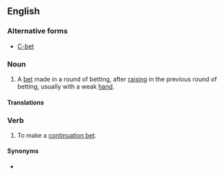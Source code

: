 ==English==

===Alternative forms===
* [[C-bet]] {{qualifier|slang}}

===Noun===
{{en-noun|head=[[continuation]] [[bet]]}}

# {{context|poker|lang=en}} A [[bet]] made in a round of betting, after [[raise#Verb|raising]] in the previous round of betting, usually with a weak [[hand#Noun|hand]].

====Translations====
{{trans-top}}
{{trans-mid}}
{{trans-bottom}}

===Verb===
{{en-verb|head=[[continuation]] [[bet]]|continuation bets|continuation betting|continuation bet}}

# {{context|poker|lang=en}} To make a [[#Noun|continuation bet]].

====Synonyms====
* {{sense|to make such a bet}} {{l|en|continue}}